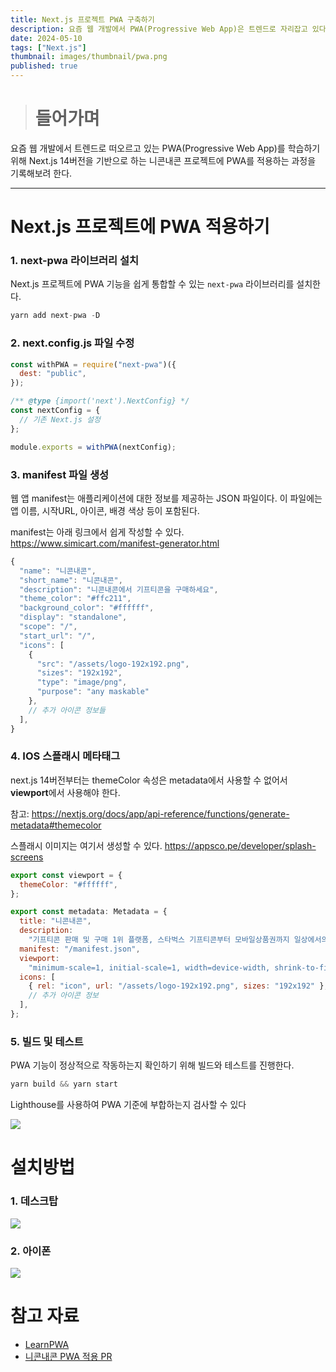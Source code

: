 ```yaml
---
title: Next.js 프로젝트 PWA 구축하기
description: 요즘 웹 개발에서 PWA(Progressive Web App)은 트렌드로 자리잡고 있다. PWA는 웹과 네이티브 앱의 장점을 결합하여, 오프라인에서도 사용 가능하고, 빠른 로딩 시간, 홈 화면 추가 등 네이티브 앱과 유사한 사용자 경험을 제공한다.
date: 2024-05-10
tags: ["Next.js"]
thumbnail: images/thumbnail/pwa.png
published: true
---
```


> # 들어가며

요즘 웹 개발에서 트렌드로 떠오르고 있는 PWA(Progressive Web App)를 학습하기 위해 Next.js 14버전을 기반으로 하는 니콘내콘 프로젝트에 PWA를 적용하는 과정을 기록해보려 한다.

---

# Next.js 프로젝트에 PWA 적용하기

### 1. next-pwa 라이브러리 설치

Next.js 프로젝트에 PWA 기능을 쉽게 통합할 수 있는 `next-pwa` 라이브러리를 설치한다.

```javascript
yarn add next-pwa -D
```

### 2. next.config.js 파일 수정

```javascript
const withPWA = require("next-pwa")({
  dest: "public",
});

/** @type {import('next').NextConfig} */
const nextConfig = {
  // 기존 Next.js 설정
};

module.exports = withPWA(nextConfig);
```

### 3. manifest 파일 생성

웹 앱 manifest는 애플리케이션에 대한 정보를 제공하는 JSON 파일이다. 이 파일에는 앱 이름, 시작URL, 아이콘, 배경 색상 등이 포함된다.

manifest는 아래 링크에서 쉽게 작성할 수 있다.
https://www.simicart.com/manifest-generator.html

```javascript
{
  "name": "니콘내콘",
  "short_name": "니콘내콘",
  "description": "니콘내콘에서 기프티콘을 구매하세요",
  "theme_color": "#ffc211",
  "background_color": "#ffffff",
  "display": "standalone",
  "scope": "/",
  "start_url": "/",
  "icons": [
    {
      "src": "/assets/logo-192x192.png",
      "sizes": "192x192",
      "type": "image/png",
      "purpose": "any maskable"
    },
    // 추가 아이콘 정보들
  ],
}

```

### 4. IOS 스플래시 메타태그

next.js 14버전부터는 themeColor 속성은 metadata에서 사용할 수 없어서 **viewport**에서 사용해야 한다.

참고: https://nextjs.org/docs/app/api-reference/functions/generate-metadata#themecolor

스플래시 이미지는 여기서 생성할 수 있다.
https://appsco.pe/developer/splash-screens

```javascript
export const viewport = {
  themeColor: "#ffffff",
};

export const metadata: Metadata = {
  title: "니콘내콘",
  description:
    "기프티콘 판매 및 구매 1위 플랫폼, 스타벅스 기프티콘부터 모바일상품권까지 일상에서의 할인을 받아보세요.",
  manifest: "/manifest.json",
  viewport:
    "minimum-scale=1, initial-scale=1, width=device-width, shrink-to-fit=no, viewport-fit=cover",
  icons: [
    { rel: "icon", url: "/assets/logo-192x192.png", sizes: "192x192" },
    // 추가 아이콘 정보
  ],
};
```

### 5. 빌드 및 테스트

PWA 기능이 정상적으로 작동하는지 확인하기 위해 빌드와 테스트를 진행한다.

```javascript
yarn build && yarn start
```

Lighthouse를 사용하여 PWA 기준에 부합하는지 검사할 수 있다

![](https://velog.velcdn.com/images/hyunjoong/post/4fe7a64a-a2fa-4cd3-ba8d-ce1102c2a14a/image.png)

# 설치방법

### 1. 데스크탑

![](https://velog.velcdn.com/images/hyunjoong/post/4532a290-e1b0-4281-8b7b-4d952d75a3e5/image.png)

### 2. 아이폰

![](https://velog.velcdn.com/images/hyunjoong/post/3dc758e6-9f55-470e-a107-86740ef90367/image.png)

# 참고 자료

- [LearnPWA](https://web.dev/learn/pwa)
- [니콘내콘 PWA 적용 PR](https://github.com/hyjoong/ncnc/pull/21)
